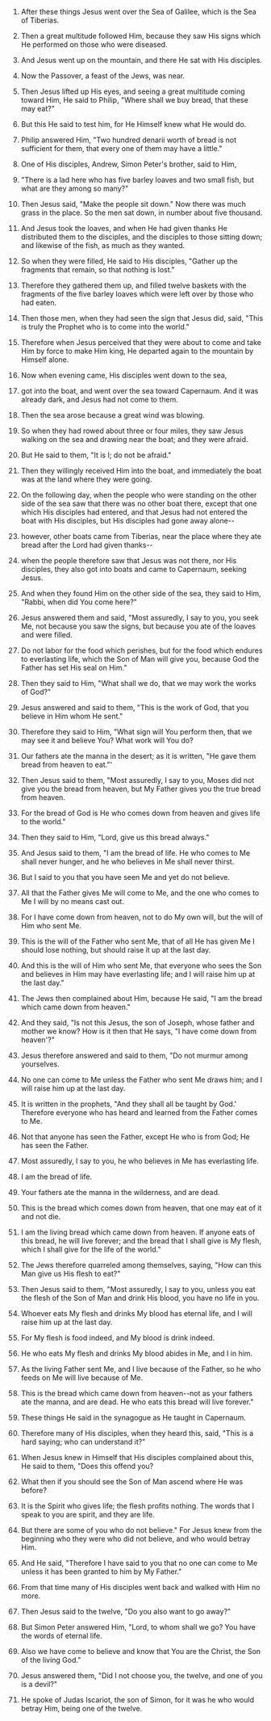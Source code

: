 
1. After these things Jesus went over the Sea of Galilee, which is the Sea of Tiberias.

2. Then a great multitude followed Him, because they saw His signs which He performed on those who were diseased.

3. And Jesus went up on the mountain, and there He sat with His disciples.

4. Now the Passover, a feast of the Jews, was near.

5. Then Jesus lifted up His eyes, and seeing a great multitude coming toward Him, He said to Philip, "Where shall we buy bread, that these may eat?"

6. But this He said to test him, for He Himself knew what He would do.

7. Philip answered Him, "Two hundred denarii worth of bread is not sufficient for them, that every one of them may have a little."

8. One of His disciples, Andrew, Simon Peter's brother, said to Him,

9. "There is a lad here who has five barley loaves and two small fish, but what are they among so many?"

10. Then Jesus said, "Make the people sit down." Now there was much grass in the place. So the men sat down, in number about five thousand.

11. And Jesus took the loaves, and when He had given thanks He distributed them to the disciples, and the disciples to those sitting down; and likewise of the fish, as much as they wanted.

12. So when they were filled, He said to His disciples, "Gather up the fragments that remain, so that nothing is lost."

13. Therefore they gathered them up, and filled twelve baskets with the fragments of the five barley loaves which were left over by those who had eaten.

14. Then those men, when they had seen the sign that Jesus did, said, "This is truly the Prophet who is to come into the world."

15. Therefore when Jesus perceived that they were about to come and take Him by force to make Him king, He departed again to the mountain by Himself alone.

16. Now when evening came, His disciples went down to the sea,

17. got into the boat, and went over the sea toward Capernaum. And it was already dark, and Jesus had not come to them.

18. Then the sea arose because a great wind was blowing.

19. So when they had rowed about three or four miles, they saw Jesus walking on the sea and drawing near the boat; and they were afraid.

20. But He said to them, "It is I; do not be afraid."

21. Then they willingly received Him into the boat, and immediately the boat was at the land where they were going.

22. On the following day, when the people who were standing on the other side of the sea saw that there was no other boat there, except that one which His disciples had entered, and that Jesus had not entered the boat with His disciples, but His disciples had gone away alone--

23. however, other boats came from Tiberias, near the place where they ate bread after the Lord had given thanks--

24. when the people therefore saw that Jesus was not there, nor His disciples, they also got into boats and came to Capernaum, seeking Jesus.

25. And when they found Him on the other side of the sea, they said to Him, "Rabbi, when did You come here?"

26. Jesus answered them and said, "Most assuredly, I say to you, you seek Me, not because you saw the signs, but because you ate of the loaves and were filled.

27. Do not labor for the food which perishes, but for the food which endures to everlasting life, which the Son of Man will give you, because God the Father has set His seal on Him."

28. Then they said to Him, "What shall we do, that we may work the works of God?"

29. Jesus answered and said to them, "This is the work of God, that you believe in Him whom He sent."

30. Therefore they said to Him, "What sign will You perform then, that we may see it and believe You? What work will You do?

31. Our fathers ate the manna in the desert; as it is written, "He gave them bread from heaven to eat."'

32. Then Jesus said to them, "Most assuredly, I say to you, Moses did not give you the bread from heaven, but My Father gives you the true bread from heaven.

33. For the bread of God is He who comes down from heaven and gives life to the world."

34. Then they said to Him, "Lord, give us this bread always."

35. And Jesus said to them, "I am the bread of life. He who comes to Me shall never hunger, and he who believes in Me shall never thirst.

36. But I said to you that you have seen Me and yet do not believe.

37. All that the Father gives Me will come to Me, and the one who comes to Me I will by no means cast out.

38. For I have come down from heaven, not to do My own will, but the will of Him who sent Me.

39. This is the will of the Father who sent Me, that of all He has given Me I should lose nothing, but should raise it up at the last day.

40. And this is the will of Him who sent Me, that everyone who sees the Son and believes in Him may have everlasting life; and I will raise him up at the last day."

41. The Jews then complained about Him, because He said, "I am the bread which came down from heaven."

42. And they said, "Is not this Jesus, the son of Joseph, whose father and mother we know? How is it then that He says, "I have come down from heaven'?"

43. Jesus therefore answered and said to them, "Do not murmur among yourselves.

44. No one can come to Me unless the Father who sent Me draws him; and I will raise him up at the last day.

45. It is written in the prophets, "And they shall all be taught by God.' Therefore everyone who has heard and learned from the Father comes to Me.

46. Not that anyone has seen the Father, except He who is from God; He has seen the Father.

47. Most assuredly, I say to you, he who believes in Me has everlasting life.

48. I am the bread of life.

49. Your fathers ate the manna in the wilderness, and are dead.

50. This is the bread which comes down from heaven, that one may eat of it and not die.

51. I am the living bread which came down from heaven. If anyone eats of this bread, he will live forever; and the bread that I shall give is My flesh, which I shall give for the life of the world."

52. The Jews therefore quarreled among themselves, saying, "How can this Man give us His flesh to eat?"

53. Then Jesus said to them, "Most assuredly, I say to you, unless you eat the flesh of the Son of Man and drink His blood, you have no life in you.

54. Whoever eats My flesh and drinks My blood has eternal life, and I will raise him up at the last day.

55. For My flesh is food indeed, and My blood is drink indeed.

56. He who eats My flesh and drinks My blood abides in Me, and I in him.

57. As the living Father sent Me, and I live because of the Father, so he who feeds on Me will live because of Me.

58. This is the bread which came down from heaven--not as your fathers ate the manna, and are dead. He who eats this bread will live forever."

59. These things He said in the synagogue as He taught in Capernaum.

60. Therefore many of His disciples, when they heard this, said, "This is a hard saying; who can understand it?"

61. When Jesus knew in Himself that His disciples complained about this, He said to them, "Does this offend you?

62. What then if you should see the Son of Man ascend where He was before?

63. It is the Spirit who gives life; the flesh profits nothing. The words that I speak to you are spirit, and they are life.

64. But there are some of you who do not believe." For Jesus knew from the beginning who they were who did not believe, and who would betray Him.

65. And He said, "Therefore I have said to you that no one can come to Me unless it has been granted to him by My Father."

66. From that time many of His disciples went back and walked with Him no more.

67. Then Jesus said to the twelve, "Do you also want to go away?"

68. But Simon Peter answered Him, "Lord, to whom shall we go? You have the words of eternal life.

69. Also we have come to believe and know that You are the Christ, the Son of the living God."

70. Jesus answered them, "Did I not choose you, the twelve, and one of you is a devil?"

71. He spoke of Judas Iscariot, the son of Simon, for it was he who would betray Him, being one of the twelve.


